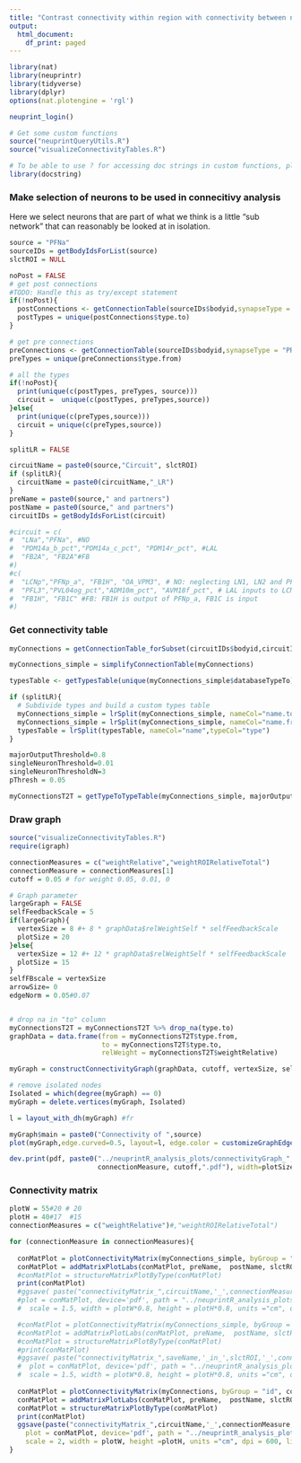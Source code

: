 ```yaml
---
title: "Contrast connectivity within region with connectivity between neuron types"
output:
  html_document:
    df_print: paged
---
```


```r
library(nat)
library(neuprintr)
library(tidyverse)
library(dplyr)
options(nat.plotengine = 'rgl')

neuprint_login()
```

```r
# Get some custom functions
source("neuprintQueryUtils.R")
source("visualizeConnectivityTables.R")

# To be able to use ? for accessing doc strings in custom functions, please install the "docstring" package. Alternatively use docstring(function)
library(docstring)
```


### Make selection of neurons to be used in connecitivy analysis
Here we select neurons that are part of what we think is a little "sub network" that can reasonably be looked at in isolation.

```r
source = "PFNa"
sourceIDs = getBodyIdsForList(source)
slctROI = NULL

noPost = FALSE
# get post connections
#TODO: Handle this as try/except statement
if(!noPost){
  postConnections <- getConnectionTable(sourceIDs$bodyid,synapseType = "POST",slctROI)
  postTypes = unique(postConnections$type.to)
}

# get pre connections
preConnections <- getConnectionTable(sourceIDs$bodyid,synapseType = "PRE",slctROI, synThresh=3)
preTypes = unique(preConnections$type.from)

# all the types
if(!noPost){
  print(unique(c(postTypes, preTypes, source)))
  circuit =  unique(c(postTypes, preTypes,source))
}else{
  print(unique(c(preTypes,source)))
  circuit = unique(c(preTypes,source))
}
```


```r
splitLR = FALSE

circuitName = paste0(source,"Circuit", slctROI)
if (splitLR){
  circuitName = paste0(circuitName,"_LR")
}
preName = paste0(source," and partners")
postName = paste0(source," and partners")
circuitIDs = getBodyIdsForList(circuit)

#circuit = c(
#  "LNa","PFNa", #NO
#  "PDM14a_b_pct","PDM14a_c_pct", "PDM14r_pct", #LAL
#  "FB2A", "FB2A"#FB
#)
#c(
#  "LCNp","PFNp_a", "FB1H", "OA_VPM3", # NO: neglecting LN1, LN2 and PFNd connectivity with OA-VMP3 
#  "PFL3","PVL04og_pct","ADM10m_pct", "AVM18f_pct", # LAL inputs to LCNp, OA-VPM3
#  "FB1H", "FB1C" #FB: FB1H is output of PFNp_a, FB1C is input
#)
```

### Get connectivity table
```r
myConnections = getConnectionTable_forSubset(circuitIDs$bodyid,circuitIDs$bodyid, slctROI)
```

```r
myConnections_simple = simplifyConnectionTable(myConnections)

typesTable <- getTypesTable(unique(myConnections_simple$databaseTypeTo))

if (splitLR){
  # Subdivide types and build a custom types table
  myConnections_simple = lrSplit(myConnections_simple, nameCol="name.to",typeCol="type.to")
  myConnections_simple = lrSplit(myConnections_simple, nameCol="name.from",typeCol="type.from")
  typesTable = lrSplit(typesTable, nameCol="name",typeCol="type")
}
```

```r
majorOutputThreshold=0.8
singleNeuronThreshold=0.01
singleNeuronThresholdN=3
pThresh = 0.05

myConnectionsT2T = getTypeToTypeTable(myConnections_simple, majorOutputThreshold,singleNeuronThreshold, singleNeuronThresholdN, pThresh, typesTable = typesTable)
```


###  Draw graph
```r
source("visualizeConnectivityTables.R")
require(igraph)

connectionMeasures = c("weightRelative","weightROIRelativeTotal")
connectionMeasure = connectionMeasures[1]
cutoff = 0.05 # for weight 0.05, 0.01, 0

# Graph parameter
largeGraph = FALSE
selfFeedbackScale = 5
if(largeGraph){
  vertexSize = 8 #+ 8 * graphData$relWeightSelf * selfFeedbackScale
  plotSize = 20
}else{
  vertexSize = 12 #+ 12 * graphData$relWeightSelf * selfFeedbackScale
  plotSize = 15
}
selfFBscale = vertexSize
arrowSize= 0
edgeNorm = 0.05#0.07


# drop na in "to" column
myConnectionsT2T = myConnectionsT2T %>% drop_na(type.to)
graphData = data.frame(from = myConnectionsT2T$type.from,
                       to = myConnectionsT2T$type.to,
                       relWeight = myConnectionsT2T$weightRelative)

myGraph = constructConnectivityGraph(graphData, cutoff, vertexSize, selfFBscale, arrowSize, edgeNorm)

# remove isolated nodes
Isolated = which(degree(myGraph) == 0)
myGraph = delete.vertices(myGraph, Isolated)

l = layout_with_dh(myGraph) #fr

myGraph$main = paste0("Connectivity of ",source) 
plot(myGraph,edge.curved=0.5, layout=l, edge.color = customizeGraphEdges(myGraph)) # use 0.5 curved if edges overlap

dev.print(pdf, paste0("../neuprintR_analysis_plots/connectivityGraph_",circuitName,'_',
                      connectionMeasure, cutoff,".pdf"), width=plotSize, height=plotSize)
```


### Connectivity matrix
```r
plotW = 55#20 # 20
plotH = 40#17  #15
connectionMeasures = c("weightRelative")#,"weightROIRelativeTotal")

for (connectionMeasure in connectionMeasures){
  
  conMatPlot = plotConnectivityMatrix(myConnections_simple, byGroup = "type", connectionMeasure)
  conMatPlot = addMatrixPlotLabs(conMatPlot, preName,  postName, slctROI, connectionMeasure)
  #conMatPlot = structureMatrixPlotByType(conMatPlot)
  print(conMatPlot)
  #ggsave( paste("connectivityMatrix_",circuitName,'_',connectionMeasure,'_byType.pdf', sep=''),
  #plot = conMatPlot, device='pdf', path = "../neuprintR_analysis_plots/",
  #  scale = 1.5, width = plotW*0.8, height = plotH*0.8, units ="cm", dpi = 600, limitsize = TRUE)

  #conMatPlot = plotConnectivityMatrix(myConnections_simple, byGroup = "name", connectionMeasure)
  #conMatPlot = addMatrixPlotLabs(conMatPlot, preName,  postName, slctROI, connectionMeasure)
  #conMatPlot = structureMatrixPlotByType(conMatPlot)
  #print(conMatPlot)
  #ggsave( paste("connectivityMatrix_",saveName,'_in_',slctROI,'_',connectionMeasure,'_byName.pdf', sep=''), 
  #  plot = conMatPlot, device='pdf', path = "../neuprintR_analysis_plots/",
  #  scale = 1.5, width = plotW*0.8, height = plotH*0.8, units ="cm", dpi = 600, limitsize = TRUE)
  
  conMatPlot = plotConnectivityMatrix(myConnections, byGroup = "id", connectionMeasure)
  conMatPlot = addMatrixPlotLabs(conMatPlot, preName,  postName, slctROI, connectionMeasure)
  conMatPlot = structureMatrixPlotByType(conMatPlot)
  print(conMatPlot)
  ggsave(paste("connectivityMatrix_",circuitName,'_',connectionMeasure,'_byID.pdf', sep=''), 
    plot = conMatPlot, device='pdf', path = "../neuprintR_analysis_plots/",
    scale = 2, width = plotW, height =plotH, units ="cm", dpi = 600, limitsize = TRUE)
}
```



```r



````